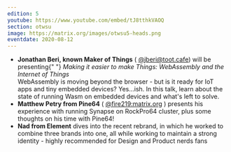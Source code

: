 ```yaml
---
edition: 5
youtube: https://www.youtube.com/embed/tJ8tthkVAOQ
section: otwsu
image: https://matrix.org/images/otwsu5-heads.png
eventdate: 2020-08-12
---
```


*  **Jonathan Beri, known Maker of Things** ( [@jberi@toot.cafe](https://toot.cafe/@jberi)) will be presenting{" "} _Making it easier to make Things: WebAssembly and the Internet of Things_  
    WebAssembly is moving beyond the browser - but is it ready for IoT apps and tiny embedded devices? Yes...ish. In this talk, learn about the state of running Wasm on embedded devices and what's left to solve.
*  **Matthew Petry from Pine64** ( [@fire219:matrix.org](https://matrix.to/#/@fire219:matrix.org) ) presents his experience with running Synapse on RockPro64 cluster, plus some thoughts on his time with Pine64!
*  **Nad from Element** dives into the recent rebrand, in which he worked to combine three brands into one, all while working to maintain a strong identity - highly recommended for Design and Product nerds fans
